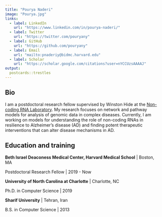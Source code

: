 ```yaml
---
title: "Pourya Naderi"
image: "Pourya.jpg"
links:
  - label: LinkedIn
    url: "https://www.linkedin.com/in/pourya-naderi/"
  - label: Twitter
    url: "https://twitter.com/pouryany"
  - label: GitHub
    url: "https://github.com/pouryany"
  - label: Email
    url: "mailto:pnaderiy@bidmc.harvard.edu"
  - label: Scholar
    url: "https://scholar.google.com/citations?user=nYCCUzsAAAAJ"
output:
  postcards::trestles
---
```

 
## Bio

I am a postdoctoral research fellow supervised by Winston Hide at the [Non-coding RNA Laboratory](https://www.hidelab.net/). My research focuses on network and pathway models for analysis of genomic data in complex diseases. Currently, I am working on models for understanding the role of non-coding RNAs in resilience to Alzheimer's disease (AD) and finding potent therapeutic interventions that can alter disease mechanisms in AD.

## Education and training
**Beth Israel Deaconess Medical Center, Harvard Medical School** | Boston, MA

Postdoctoral Research Fellow | 2019 - Now

**University of North Carolina at Charlotte** | Charlotte, NC

Ph.D. in Computer Science | 2019

**Sharif University** | Tehran, Iran

B.S. in Computer Science |  2013
